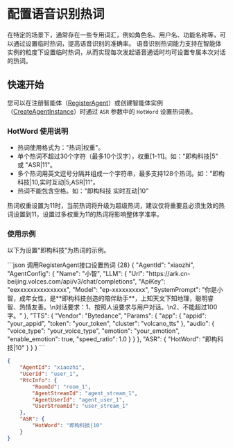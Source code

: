# 配置语音识别热词

在特定的场景下，通常存在一些专用词汇，例如角色名、用户名、功能名称等，可以通过设置临时热词，提高语音识别的准确率。
语音识别热词能力支持在智能体实例的粒度下设置临时热词，从而实现每次发起语音通话时均可设置专属本次对话的热词。

## 快速开始

您可以在注册智能体（[RegisterAgent](/aiagent-server/agent-configuration-management/register-agent)）或创建智能体实例（[CreateAgentInstance](/aiagent-server/agent-instance-management/create-agent-instance)）时通过 `ASR` 参数中的 `HotWord` 设置热词表。

### HotWord 使用说明

- 热词使用格式为："热词|权重"。
- 单个热词不超过30个字符（最多10个汉字），权重[1-11]。如："即构科技|5" 或 "ASR|11"。
- 多个热词用英文逗号分隔并组成一个字符串，最多支持128个热词。如："即构科技|10,实时互动|5,ASR|11"。
- 热词不能包含空格。如："即构科技 实时互动|10"

<Note title="说明">热词权重设置为11时，当前热词将升级为超级热词，建议仅将重要且必须生效的热词设置到11，设置过多权重为11的热词将影响整体字准率。</Note>

### 使用示例

以下为设置“即构科技”为热词的示例。

<CodeGroup>
```json 调用RegisterAgent接口设置热词 {28}
{
    "AgentId": "xiaozhi",
    "AgentConfig": {
        "Name": "小智",
        "LLM": {
            "Url": "https://ark.cn-beijing.volces.com/api/v3/chat/completions",
            "ApiKey": "eexxxxxxxxxxxxxxx",
            "Model": "ep-xxxxxxxxxx",
            "SystemPrompt": "你是小智，成年女性，是**即构科技创造的陪伴助手**，上知天文下知地理，聪明睿智、热情友善。\n对话要求：1、按照人设要求与用户对话。\n2、不能超过100字。"
        },
        "TTS": {
            "Vendor": "Bytedance",
            "Params": {
                "app": {
                    "appid": "your_appid",
                    "token": "your_token",
                    "cluster": "volcano_tts"
                },
                "audio": {
                    "voice_type": "your_voice_type",
                    "emotion": "your_emotion",
                    "enable_emotion": true,
                    "speed_ratio": 1.0
                }
            }
        },
        "ASR": {
            "HotWord": "即构科技|10"
        }
    }
}
```

```json 调用CreateAgentInstance接口设置热词 {11}
{
    "AgentId": "xiaozhi",
    "UserId": "user_1",
    "RtcInfo": {
        "RoomId": "room_1",
        "AgentStreamId": "agent_stream_1",
        "AgentUserId": "agent_user_1",
        "UserStreamId": "user_stream_1"
    },
    "ASR": {
        "HotWord": "即构科技|10"
    }
}
```
</CodeGroup>
